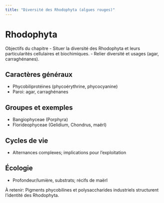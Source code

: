 ```yaml
---
title: "Diversité des Rhodophyta (algues rouges)"
---
```


# Rhodophyta

Objectifs du chapitre
- Situer la diversité des Rhodophyta et leurs particularités cellulaires et biochimiques.
- Relier diversité et usages (agar, carraghénanes).

## Caractères généraux
- Phycobiliprotéines (phycoérythrine, phycocyanine)
- Paroi: agar, carraghénanes

## Groupes et exemples
- Bangiophyceae (Porphyra)
- Florideophyceae (Gelidium, Chondrus, maërl)

## Cycles de vie
- Alternances complexes; implications pour l’exploitation

## Écologie
- Profondeur/lumière, substrats; récifs de maërl

::: {.infobox}
À retenir: Pigments phycobilines et polysaccharides industriels structurent l’identité des Rhodophyta.
:::
